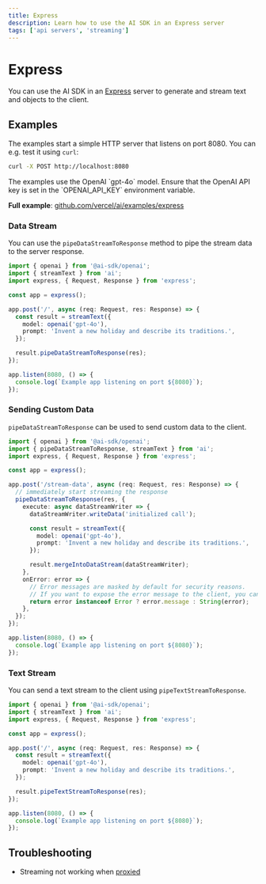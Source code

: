 ```yaml
---
title: Express
description: Learn how to use the AI SDK in an Express server
tags: ['api servers', 'streaming']
---
```


# Express

You can use the AI SDK in an [Express](https://expressjs.com/) server to generate and stream text and objects to the client.

## Examples

The examples start a simple HTTP server that listens on port 8080. You can e.g. test it using `curl`:

```bash
curl -X POST http://localhost:8080
```

<Note>
  The examples use the OpenAI `gpt-4o` model. Ensure that the OpenAI API key is
  set in the `OPENAI_API_KEY` environment variable.
</Note>

**Full example**: [github.com/vercel/ai/examples/express](https://github.com/vercel/ai/tree/main/examples/express)

### Data Stream

You can use the `pipeDataStreamToResponse` method to pipe the stream data to the server response.

```ts filename='index.ts'
import { openai } from '@ai-sdk/openai';
import { streamText } from 'ai';
import express, { Request, Response } from 'express';

const app = express();

app.post('/', async (req: Request, res: Response) => {
  const result = streamText({
    model: openai('gpt-4o'),
    prompt: 'Invent a new holiday and describe its traditions.',
  });

  result.pipeDataStreamToResponse(res);
});

app.listen(8080, () => {
  console.log(`Example app listening on port ${8080}`);
});
```

### Sending Custom Data

`pipeDataStreamToResponse` can be used to send custom data to the client.

```ts filename='index.ts' highlight="8-11,18"
import { openai } from '@ai-sdk/openai';
import { pipeDataStreamToResponse, streamText } from 'ai';
import express, { Request, Response } from 'express';

const app = express();

app.post('/stream-data', async (req: Request, res: Response) => {
  // immediately start streaming the response
  pipeDataStreamToResponse(res, {
    execute: async dataStreamWriter => {
      dataStreamWriter.writeData('initialized call');

      const result = streamText({
        model: openai('gpt-4o'),
        prompt: 'Invent a new holiday and describe its traditions.',
      });

      result.mergeIntoDataStream(dataStreamWriter);
    },
    onError: error => {
      // Error messages are masked by default for security reasons.
      // If you want to expose the error message to the client, you can do so here:
      return error instanceof Error ? error.message : String(error);
    },
  });
});

app.listen(8080, () => {
  console.log(`Example app listening on port ${8080}`);
});
```

### Text Stream

You can send a text stream to the client using `pipeTextStreamToResponse`.

```ts filename='index.ts' highlight="13"
import { openai } from '@ai-sdk/openai';
import { streamText } from 'ai';
import express, { Request, Response } from 'express';

const app = express();

app.post('/', async (req: Request, res: Response) => {
  const result = streamText({
    model: openai('gpt-4o'),
    prompt: 'Invent a new holiday and describe its traditions.',
  });

  result.pipeTextStreamToResponse(res);
});

app.listen(8080, () => {
  console.log(`Example app listening on port ${8080}`);
});
```

## Troubleshooting

- Streaming not working when [proxied](/docs/troubleshooting/streaming-not-working-when-proxied)
